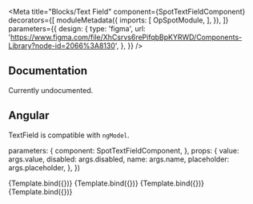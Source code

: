 

<Meta 
  title="Blocks/Text Field"
  component={SpotTextFieldComponent}
  decorators={[
    moduleMetadata({
      imports: [
        OpSpotModule,
      ],
    }),
  ]}
  parameters={{
    design: {
      type: 'figma',
      url: 'https://www.figma.com/file/XhCsrvs6rePifqbBpKYRWD/Components-Library?node-id=2066%3A8130',
    },
  }}
/>

## Documentation

Currently undocumented.

## Angular

TextField is compatible with `ngModel`.

  parameters: {
    component: SpotTextFieldComponent,
  },
  props: {
    value: args.value,
    disabled: args.disabled,
    name: args.name,
    placeholder: args.placeholder,
  },
})

<Canvas>
  <Story
    name="Default"
  >
    {Template.bind({})}
  </Story>
  <Story
    name="Preset value"
    args={{
      value: 'I have a value set',
    }}
  >
    {Template.bind({})}
  </Story>
  <Story
    name="Disabled"
    args={{
      disabled: true,
    }}
  >
    {Template.bind({})}
  </Story>
  <Story
    name="Placeholder"
    args={{
      placeholder: 'Placeholders get cut off if they\'re too long',
    }}
  >
    {Template.bind({})}
  </Story>
</Canvas>
